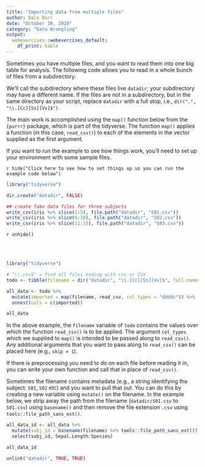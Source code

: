 ```yaml
---
title: "Importing data from multiple files"
author: Dale Barr
date: "October 30, 2019"
category: "Data Wrangling"
output: 
  webexercises::webexercises_default:
    df_print: kable
---
```


Sometimes you have multiple files, and you want to read them into one big table for analysis. The following code allows you to read in a whole bunch of files from a subdirectory.

We'll call the subdirectory where these files live `datadir`; your subdirectory may have a different name.  If the files are not in a subdirectory, but in the same directory as your script, replace `datadir` with a full stop, i.e., `dir(".", "\\.[Cc][Ss][Vv]$")`.

The main work is accomplished using the `map()` function below from the `{purrr}` package, which is part of the tidyverse. The function `map()` applies a function (in this case, `read_csv()`) to each of the elements in the vector supplied as the first argument.

If you want to run the example to see how things work, you'll need to set up your environment with some sample files.

`r hide("Click here to see how to set things up so you can run the example code below")`

```r
library("tidyverse")

dir.create("datadir", FALSE)

## create fake data files for three subjects
write_csv(iris %>% slice(1:5), file.path("datadir", "S01.csv"))
write_csv(iris %>% slice(6:10), file.path("datadir", "S02.csv"))
write_csv(iris %>% slice(11:15), file.path("datadir", "S03.csv"))
```

`r unhide()`

<br/><br/>

```r
library("tidyverse")

# "\\.csv$" = find all files ending with csv or CSV
todo <- tibble(filename = dir("datadir", "\\.[Cc][Ss][Vv]$", full.names = TRUE))

all_data <- todo %>%
  mutate(imported = map(filename, read_csv, col_types = "ddddc")) %>%
  unnest(cols = c(imported))

all_data
```

In the above example, the `filename` variable of `todo` contains the values over which the function `read_csv()` is to be applied. The argument `col_types` which we supplied to `map()` is intended to be passed along to `read_csv()`. Any additional arguments that you want to pass along to `read_csv()` can be placed here (e.g., `skip = 1`).

If there is preprocessing you need to do on each file before reading it in, you can write your own function and call that in place of `read_csv()`.

Sometimes the filename contains metadata (e.g., a string identifying the subject: `S01`, `S02` etc) and you want to pull that out. You can do this by creating a new variable using `mutate()` on the filename. In the example below, we strip away the path from the filename (`datadir/S01.csv` to `S01.csv`) using `basename()` and then remove the file extension `.csv` using `tools::file_path_sans_ext()`.

```r
all_data_id <- all_data %>%
  mutate(subj_id = basename(filename) %>% tools::file_path_sans_ext()) %>%
  select(subj_id, Sepal.Length:Species)

all_data_id
```

```r
unlink("datadir", TRUE, TRUE)
```
